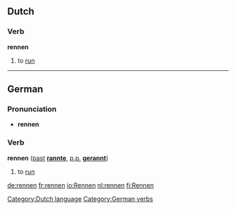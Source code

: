 == Dutch ==
===Verb===
'''rennen'''

# to [[run]]

[[Category:Dutch language]]

----
==German==
===Pronunciation===
*'''rennen''' {{IPA|[&#712;&#641;&#603;n&#601;n]}}
===Verb===
'''rennen''' ([[past]] '''[[rannte]]''', [[past participle|p.p.]] '''[[gerannt]]''')

#to [[run]]

[[Category:German verbs]]

[[de:rennen]]
[[fr:rennen]]
[[io:Rennen]]
[[nl:rennen]]
[[fi:Rennen]]